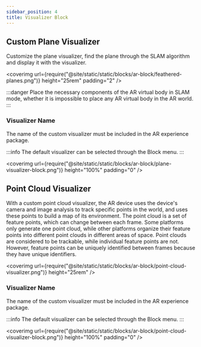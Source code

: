 ```yaml
---
sidebar_position: 4
title: Visualizer Block
---
```


## Custom Plane Visualizer

Customize the plane visualizer, find the plane through the SLAM algorithm and display it with the visualizer.

<coverimg
  url={require("@site/static/static/blocks/ar-block/feathered-planes.png")}
  height="25rem"
  padding="2"
/>

:::danger
Place the necessary components of the AR virtual body in SLAM mode, whether it is impossible to place any AR virtual body in the AR world.
:::

### Visualizer Name

The name of the custom visualizer must be included in the AR experience package.

:::info
The default visualizer can be selected through the Block menu.
:::

<coverimg
  url={require("@site/static/static/blocks/ar-block/plane-visualizer-block.png")}
  height="100%"
  padding="0"
/>

## Point Cloud Visualizer

With a custom point cloud visualizer, the AR device uses the device's camera and image analysis to track specific points in the world, and uses these points to build a map of its environment.
The point cloud is a set of feature points, which can change between each frame. Some platforms only generate one point cloud, while other platforms organize their feature points into different point clouds in different areas of space.
Point clouds are considered to be trackable, while individual feature points are not. However, feature points can be uniquely identified between frames because they have unique identifiers.

<coverimg
  url={require("@site/static/static/blocks/ar-block/point-cloud-visualizer.png")}
  height="25rem"
/>

### Visualizer Name

The name of the custom visualizer must be included in the AR experience package.

:::info
The default visualizer can be selected through the Block menu.
:::

<coverimg
  url={require("@site/static/static/blocks/ar-block/point-cloud-visualizer-block.png")}
  height="100%"
  padding="0"
/>
